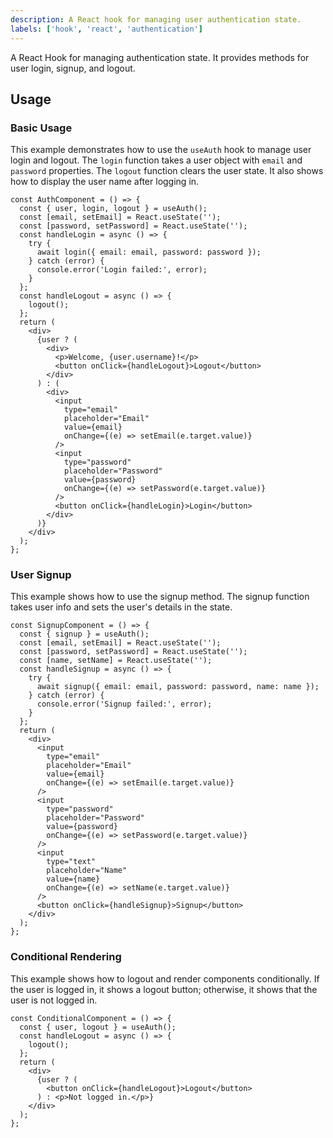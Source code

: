 ```yaml
---
description: A React hook for managing user authentication state.
labels: ['hook', 'react', 'authentication']
---
```


A React Hook for managing authentication state. It provides methods for user login, signup, and logout.

## Usage

### Basic Usage

This example demonstrates how to use the `useAuth` hook to manage user login and logout. The `login` function takes a user object with `email` and `password` properties. The `logout` function clears the user state.
It also shows how to display the user name after logging in.

```tsx
const AuthComponent = () => {
  const { user, login, logout } = useAuth();
  const [email, setEmail] = React.useState('');
  const [password, setPassword] = React.useState('');
  const handleLogin = async () => {
    try {
      await login({ email: email, password: password });
    } catch (error) {
      console.error('Login failed:', error);
    }
  };
  const handleLogout = async () => {
    logout();
  };
  return (
    <div>
      {user ? (
        <div>
          <p>Welcome, {user.username}!</p>
          <button onClick={handleLogout}>Logout</button>
        </div>
      ) : (
        <div>
          <input
            type="email"
            placeholder="Email"
            value={email}
            onChange={(e) => setEmail(e.target.value)}
          />
          <input
            type="password"
            placeholder="Password"
            value={password}
            onChange={(e) => setPassword(e.target.value)}
          />
          <button onClick={handleLogin}>Login</button>
        </div>
      )}
    </div>
  );
};
```

### User Signup

This example shows how to use the signup method. The signup function takes user info and sets the user's details in the state.

```tsx
const SignupComponent = () => {
  const { signup } = useAuth();
  const [email, setEmail] = React.useState('');
  const [password, setPassword] = React.useState('');
  const [name, setName] = React.useState('');
  const handleSignup = async () => {
    try {
      await signup({ email: email, password: password, name: name });
    } catch (error) {
      console.error('Signup failed:', error);
    }
  };
  return (
    <div>
      <input
        type="email"
        placeholder="Email"
        value={email}
        onChange={(e) => setEmail(e.target.value)}
      />
      <input
        type="password"
        placeholder="Password"
        value={password}
        onChange={(e) => setPassword(e.target.value)}
      />
      <input
        type="text"
        placeholder="Name"
        value={name}
        onChange={(e) => setName(e.target.value)}
      />
      <button onClick={handleSignup}>Signup</button>
    </div>
  );
};
```

### Conditional Rendering

This example shows how to logout and render components conditionally. If the user is logged in, it shows a logout button; otherwise, it shows that the user is not logged in.

```tsx
const ConditionalComponent = () => {
  const { user, logout } = useAuth();
  const handleLogout = async () => {
    logout();
  };
  return (
    <div>
      {user ? (
        <button onClick={handleLogout}>Logout</button>
      ) : <p>Not logged in.</p>}
    </div>
  );
};